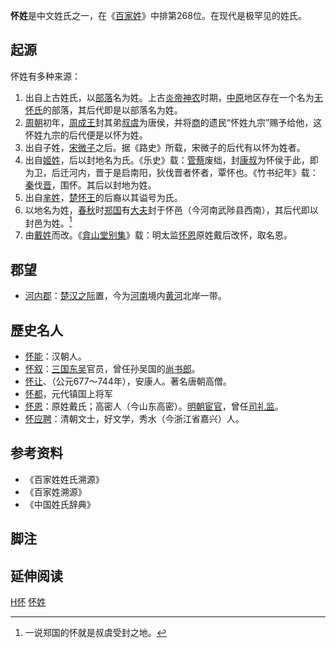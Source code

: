 {{姓氏
|姓氏=怀
|繁體=懷
|簡體=怀
|拼音=Huái
|南京官話=hüä<sup>2</sup>
|中国大陆=Huai
|台湾=Huai
|香港=Wai
|澳门=Wai
|新加坡=
|马来西亚=
|越南=Hoài
|韩国=
|反切=
|同音字=
|堂号=
|郡望=[[河內郡_(中國)|河内郡]]
}}

'''怀姓'''是中文姓氏之一，在《[[百家姓|百家姓]]》中排第268位。在现代是极罕见的姓氏。

== 起源 ==
怀姓有多种来源：
#出自上古姓氏，以[[部落|部落]]名为姓。上古[[炎帝|炎帝]][[神农|神农]]时期，[[中原|中原]]地区存在一个名为[[无怀氏|无怀氏]]的部落，其后代即是以部落名为姓。
#[[周朝|周朝]]初年，[[周成王|周成王]]封其弟[[叔虞|叔虞]]为唐侯，并将[[商朝|商]]的遗民“怀姓九宗”赐予给他，这怀姓九宗的后代便是以怀为姓。
#出自子姓，[[宋国|宋]][[微子|微子]]之后。据《路史》所载，宋微子的后代有以怀为姓者。
#出自[[姬姓|姬姓]]，后以封地名为氏。《乐史》载：[[管|管]][[蔡|蔡]]废绌，封[[康叔|康叔]]为怀侯于此，即为卫，后迁河内，晋于是启南阳，狄伐晋者怀者，覃怀也。《竹书纪年》载：[[秦|秦]]伐[[晋|晋]]，围怀。其后以封地为姓。
#出自[[芈姓|芈姓]]，[[楚怀王|楚怀王]]的后裔以其谥号为氏。
#以地名为姓，[[春秋时期|春秋]]时[[郑国|郑国]]有[[大夫|大夫]]封于怀邑（今河南武陟县西南），其后代即以封邑为姓。<ref group="注释">一说郑国的怀就是叔虞受封之地。</ref>
#由[[戴姓|戴姓]]而改。《[[弇山堂别集|弇山堂别集]]》载：明太监[[怀恩|怀恩]]原姓戴后改怀，取名恩。

== 郡望 ==
*[[河內郡_(中國)|河内郡]]：[[楚汉争霸|楚汉之际]]置，今为[[河南|河南]]境内[[黄河|黄河]]北岸一带。

==歷史名人==
*[[怀能|怀能]]：汉朝人。
*[[怀叙|怀叙]]：[[三国|三国]][[孫吳|东吴]]官员，曾任孙吴国的[[尚书郎|尚书郎]]。
*[[怀让|怀让]]、（公元677～744年），安康人。著名唐朝高僧。
*[[怀都|怀都]]，元代镇国上将军
*[[怀恩|怀恩]]：原姓戴氏；高密人（今山东高密）。[[明朝|明朝]][[宦官|宦官]]，曾任[[司礼监|司礼监]]。
*[[怀应聘|怀应聘]]：清朝文士，好文学，秀水（今浙江省嘉兴）人。

== 参考资料 ==
{{Reflist|2}}
*《百家姓姓氏溯源》
*《百家姓溯源》
*《中国姓氏辞典》

==脚注==
<references group="注释"/>

== 延伸阅读 ==
{{Wikisource further reading}}

[[Category:罕見或停用漢姓|H怀]]
[[Category:怀姓|]]